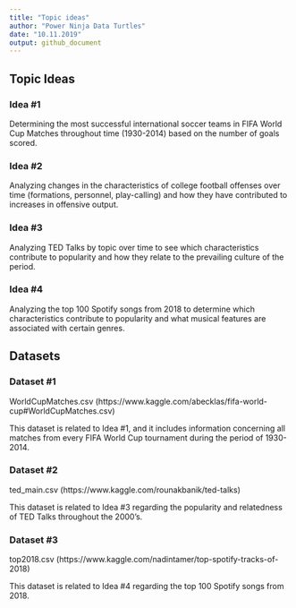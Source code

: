 ```yaml
---
title: "Topic ideas"
author: "Power Ninja Data Turtles"
date: "10.11.2019"
output: github_document
---
```


## Topic Ideas

### Idea #1

Determining the most successful international soccer teams in FIFA World Cup Matches throughout time (1930-2014) based on the number of goals scored.

### Idea #2

Analyzing changes in the characteristics of college football offenses over time (formations, personnel, play-calling) and how they have contributed to increases in offensive output.

### Idea #3 

Analyzing TED Talks by topic over time to see which characteristics contribute to popularity and how they relate to the prevailing culture of the period.

### Idea #4

Analyzing the top 100 Spotify songs from 2018 to determine which characteristics contribute to popularity and what musical features are associated with certain genres.

## Datasets

### Dataset #1

WorldCupMatches.csv (https://www.kaggle.com/abecklas/fifa-world-cup#WorldCupMatches.csv)

This dataset is related to Idea #1, and it includes information concerning all matches from every FIFA World Cup tournament during the period of 1930-2014.

### Dataset #2

ted_main.csv (https://www.kaggle.com/rounakbanik/ted-talks)

This dataset is related to Idea #3 regarding the popularity and relatedness of TED Talks throughout the 2000's.

### Dataset #3

top2018.csv (https://www.kaggle.com/nadintamer/top-spotify-tracks-of-2018)

This dataset is related to Idea #4 regarding the top 100 Spotify songs from 2018.